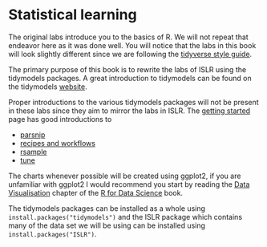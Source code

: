 # Statistical learning

The original labs introduce you to the basics of R. We will not repeat that endeavor here as it was done well. You will notice that the labs in this book will look slightly different since we are following the [tidyverse style guide](https://style.tidyverse.org/).

The primary purpose of this book is to rewrite the labs of ISLR using the tidymodels packages. A great introduction to tidymodels can be found on the tidymodels [website](https://www.tidymodels.org/).

Proper introductions to the various tidymodels packages will not be present in these labs since they aim to mirror the labs in ISLR. The [getting started](https://www.tidymodels.org/start/) page has good introductions to

- [parsnip](https://www.tidymodels.org/start/models/)
- [recipes and workflows](https://www.tidymodels.org/start/recipes/)
- [rsample](https://www.tidymodels.org/start/resampling/)
- [tune](https://www.tidymodels.org/start/tuning/)

The charts whenever possible will be created using ggplot2, if you are unfamiliar with ggplot2 I would recommend you start by reading the [Data Visualisation](https://r4ds.had.co.nz/data-visualisation.html) chapter of the [R for Data Science](https://r4ds.had.co.nz/index.html) book.

The tidymodels packages can be installed as a whole using `install.packages("tidymodels")` and the ISLR package which contains many of the data set we will be using can be installed using `install.packages("ISLR")`.
